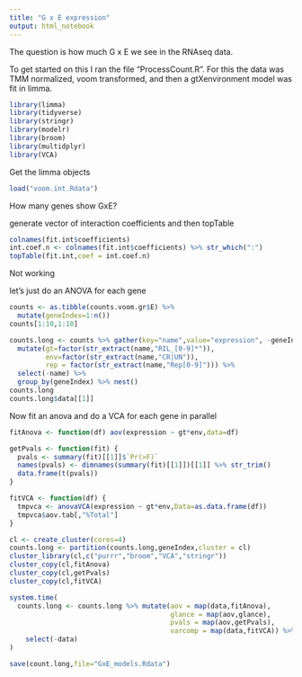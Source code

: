 ```yaml
---
title: "G x E expression"
output: html_notebook
---
```


The question is how much G x E we see in the RNAseq data.  

To get started on this I ran the file "ProcessCount.R".  For this the data was TMM normalized, voom transformed, and then a gtXenvironment model was fit in limma.  

```r
library(limma)
library(tidyverse)
library(stringr)
library(modelr)
library(broom)
library(multidplyr)
library(VCA)
```

Get the limma objects
```r
load("voom.int.Rdata")
```

How many genes show GxE?

generate vector of interaction coefficients and then topTable
```r
colnames(fit.int$coefficients)
int.coef.n <- colnames(fit.int$coefficients) %>% str_which(":") 
topTable(fit.int,coef = int.coef.n)
```

Not working

let's just do an ANOVA for each gene

```r
counts <- as.tibble(counts.voom.gr$E) %>% 
  mutate(geneIndex=1:n())
counts[1:10,1:10]
```

```r
counts.long <- counts %>% gather(key="name",value="expression", -geneIndex) %>%
  mutate(gt=factor(str_extract(name,"RIL_[0-9]*")), 
         env=factor(str_extract(name,"CR|UN")), 
         rep = factor(str_extract(name,"Rep[0-9]"))) %>%
  select(-name) %>%
  group_by(geneIndex) %>% nest()
counts.long
counts.long$data[[1]]
```

Now fit an anova and do a VCA for each gene in parallel
```r
fitAnova <- function(df) aov(expression ~ gt*env,data=df)

getPvals <- function(fit) {
  pvals <- summary(fit)[[1]]$`Pr(>F)`
  names(pvals) <- dimnames(summary(fit)[[1]])[[1]] %>% str_trim()
  data.frame(t(pvals))
}

fitVCA <- function(df) {
  tmpvca <- anovaVCA(expression ~ gt*env,Data=as.data.frame(df))
  tmpvca$aov.tab[,"%Total"]
}

cl <- create_cluster(cores=4)
counts.long <- partition(counts.long,geneIndex,cluster = cl)
cluster_library(cl,c("purrr","broom","VCA","stringr"))
cluster_copy(cl,fitAnova)
cluster_copy(cl,getPvals)
cluster_copy(cl,fitVCA)

system.time(
  counts.long <- counts.long %>% mutate(aov = map(data,fitAnova), 
                                        glance = map(aov,glance),
                                        pvals = map(aov,getPvals),
                                        varcomp = map(data,fitVCA)) %>%
    select(-data)
)

save(count.long,file="GxE_models.Rdata")
```

```r

```


